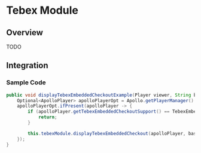 # Tebex Module

## Overview

TODO

## Integration

### Sample Code

```java
public void displayTebexEmbeddedCheckoutExample(Player viewer, String basketIdent) {
    Optional<ApolloPlayer> apolloPlayerOpt = Apollo.getPlayerManager().getPlayer(viewer.getUniqueId());
    apolloPlayerOpt.ifPresent(apolloPlayer -> {
        if (apolloPlayer.getTebexEmbeddedCheckoutSupport() == TebexEmbeddedCheckoutSupport.UNSUPPORTED) {
            return;
        }

        this.tebexModule.displayTebexEmbeddedCheckout(apolloPlayer, basketIdent);
    });
}
```
